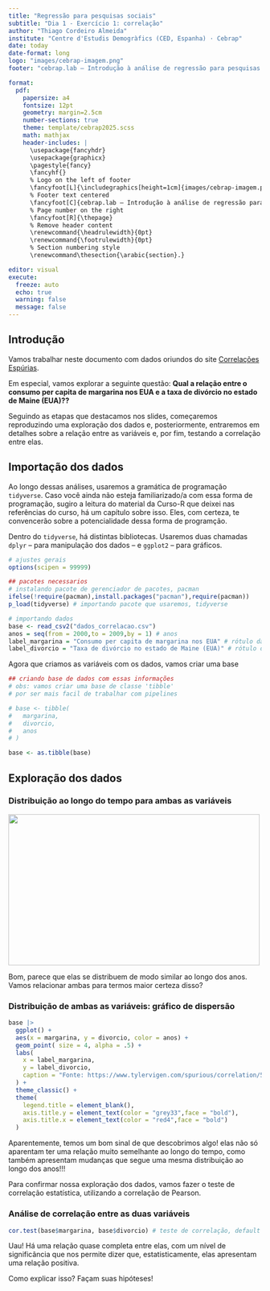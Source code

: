 ```yaml
---
title: "Regressão para pesquisas sociais"
subtitle: "Dia 1 - Exercício 1: correlação"
author: "Thiago Cordeiro Almeida"
institute: "Centre d'Estudis Demogràfics (CED, Espanha) · Cebrap"
date: today
date-format: long
logo: "images/cebrap-imagem.png"
footer: "cebrap.lab – Introdução à análise de regressão para pesquisas sociais"

format:
  pdf:
    papersize: a4
    fontsize: 12pt
    geometry: margin=2.5cm
    number-sections: true
    theme: template/cebrap2025.scss
    math: mathjax
    header-includes: |
      \usepackage{fancyhdr}
      \usepackage{graphicx}
      \pagestyle{fancy}
      \fancyhf{}
      % Logo on the left of footer
      \fancyfoot[L]{\includegraphics[height=1cm]{images/cebrap-imagem.png}}
      % Footer text centered
      \fancyfoot[C]{cebrap.lab – Introdução à análise de regressão para pesquisas sociais}
      % Page number on the right
      \fancyfoot[R]{\thepage}
      % Remove header content
      \renewcommand{\headrulewidth}{0pt}
      \renewcommand{\footrulewidth}{0pt}
      % Section numbering style
      \renewcommand\thesection{\arabic{section}.}

editor: visual
execute:
  freeze: auto
  echo: true
  warning: false
  message: false
---
```


## Introdução

Vamos trabalhar neste documento com dados oriundos do site [Correlações Espúrias](https://www.tylervigen.com/spurious-correlations).

Em especial, vamos explorar a seguinte questão: **Qual a relação entre o consumo per capita de margarina nos EUA e a taxa de divórcio no estado de Maine (EUA)??**

Seguindo as etapas que destacamos nos slides, começaremos reproduzindo uma exploração dos dados e, posteriormente, entraremos em detalhes sobre a relação entre as variáveis e, por fim, testando a correlação entre elas.

## Importação dos dados

Ao longo dessas análises, usaremos a gramática de programação `tidyverse`. Caso você ainda não esteja familiarizado/a com essa forma de programação, sugiro a leitura do material da Curso-R que deixei nas referências do curso, há um capítulo sobre isso. Eles, com certeza, te convencerão sobre a potencialidade dessa forma de programção.

Dentro do `tidyverse`, há distintas bibliotecas. Usaremos duas chamadas `dplyr` -- para manipulação dos dados -- e `ggplot2` -- para gráficos.

```r

# ajustes gerais
options(scipen = 99999)

## pacotes necessarios
# instalando pacote de gerenciador de pacotes, pacman
ifelse(!require(pacman),install.packages("pacman"),require(pacman))
p_load(tidyverse) # importando pacote que usaremos, tidyverse

# importando dados
base <- read_csv2("dados_correlacao.csv")
anos = seq(from = 2000,to = 2009,by = 1) # anos
label_margarina = "Consumo per capita de margarina nos EUA" # rótulo da variavel
label_divorcio = "Taxa de divórcio no estado de Maine (EUA)" # rótulo da variavel

```

Agora que criamos as variáveis com os dados, vamos criar uma base

```r

## criando base de dados com essas informações
# obs: vamos criar uma base de classe 'tibble'
# por ser mais facil de trabalhar com pipelines

# base <- tibble(
#   margarina,
#   divorcio,
#   anos
# )

base <- as.tibble(base)

```


## Exploração dos dados

### Distribuição ao longo do tempo para ambas as variáveis

![](images/correlacao-espuria.png){.absolute bottom="10" right="75" width="500" height="300"}

Bom, parece que elas se distribuem de modo similar ao longo dos anos. Vamos relacionar ambas para termos maior certeza disso?

### Distribuição de ambas as variáveis: gráfico de dispersão

```r
base |>
  ggplot() +
  aes(x = margarina, y = divorcio, color = anos) +
  geom_point( size = 4, alpha = .5) +
  labs(
    x = label_margarina,
    y = label_divorcio,
    caption = "Fonte: https://www.tylervigen.com/spurious/correlation/5920"
  ) +
  theme_classic() +
  theme(
    legend.title = element_blank(),
    axis.title.y = element_text(color = "grey33",face = "bold"),
    axis.title.x = element_text(color = "red4",face = "bold")
  )
```

Aparentemente, temos um bom sinal de que descobrimos algo! elas não só aparentam ter uma relação muito semelhante ao longo do tempo, como também apresentam mudanças que segue uma mesma distribuição ao longo dos anos!!!

Para confirmar nossa exploração dos dados, vamos fazer o teste de correlação estatística, utilizando a correlação de Pearson.

### Análise de correlação entre as duas variáveis

```r
cor.test(base$margarina, base$divorcio) # teste de correlação, default 'Pearson'
```

Uau! Há uma relação quase completa entre elas, com um nível de significância que nos permite dizer que, estatisticamente, elas apresentam uma relação positiva.

Como explicar isso? Façam suas hipóteses!
